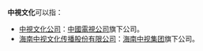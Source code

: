 '''中視文化'''可以指：
*[[中視文化公司|中視文化公司]]：[[中國電視公司|中國電視公司]]旗下公司。
*[[海南中视文化传播股份有限公司|海南中视文化传播股份有限公司]]：[[海南中视集团|海南中视集团]]旗下公司。
{{disambig|Cat=四字組織機構消歧義|Z中}}